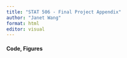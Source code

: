 ```yaml
---
title: "STAT 506 - Final Project Appendix"
author: "Janet Wang"
format: html
editor: visual
---
```


#### Code, Figures 

```r


```

```r


```

```r


```

```r


```
